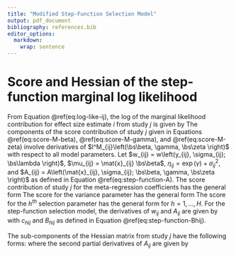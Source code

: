 ```yaml
---
title: "Modified Step-Function Selection Model"
output: pdf_document
bibliography: references.bib
editor_options: 
  markdown: 
    wrap: sentence
---
```


# Score and Hessian of the step-function marginal log likelihood {#CML-derivatives}

From Equation \@ref(eq:log-like-ij), the log of the marginal likelihood contribution for effect size estimate $i$ from study $j$ is given by
\begin{align}
l^M_{ij}\left(\bs\beta, \gamma, \bs\zeta \right) &\propto \log w\left(y_{ij}, \sigma_{ij}; \bs\zeta \right) - \frac{1}{2} \frac{\left(y_{ij} - \mat{x}_{ij} \bs\beta\right)^2}{\exp(\gamma) + \sigma_{ij}^2} \nonumber \\
& \qquad \qquad  - \frac{1}{2}\log\left(\exp(\gamma) + \sigma_{ij}^2\right) - \log A\left(\mat{x}_{ij}, \sigma_{ij}; \bs\beta, \gamma, \bs\zeta \right).
\end{align}
The components of the score contribution of study $j$ given in Equations \@ref(eq:score-M-beta), \@ref(eq:score-M-gamma), and \@ref(eq:score-M-zeta) involve derivatives of $l^M_{ij}\left(\bs\beta, \gamma, \bs\zeta \right)$ with respect to all model parameters.
Let $w_{ij} = w\left(y_{ij}, \sigma_{ij}; \bs\lambda \right)$, $\mu_{ij} = \mat{x}_{ij} \bs\beta$, $\eta_{ij} = \exp(\gamma) + \sigma_{ij}^2$, and $A_{ij} = A\left(\mat{x}_{ij}, \sigma_{ij}; \bs\beta, \gamma, \bs\zeta \right)$ as defined in Equation \@ref(eq:step-function-A).
The score contribution of study $j$ for the meta-regression coefficients has the general form
\begin{equation}
\mat{S}_{\bs\beta j} = \sum_{i=1}^{k_j}  a_{ij} \mat{x}_{ij}' \left(\frac{\left(y_{ij} - \mu_{ij} \right)}{\eta_{ij}} - \frac{1}{A_{ij}}\frac{\partial A_{ij}}{\partial  \mu_{ij}}\right).
\end{equation}
The score for the variance parameter has the general form
\begin{equation}
S_{\gamma j} = \sum_{i=1}^{k_j} a_{ij} \tau^2 \left(\frac{\left(y_{ij} - \mu_{ij}\right)^2 - \eta_{ij}}{2\eta_{ij}^2} - \frac{1}{A_{ij}}\frac{\partial A_{ij}}{\partial \eta_{ij}}\right).
\end{equation}
The score for the $h^{th}$ selection parameter has the general form
\begin{equation}
S_{\zeta_h j} = \sum_{i=1}^{k_j} a_{ij} \lambda_h \left(\frac{1}{w_{ij}}\frac{\partial w_{ij}}{\partial \lambda_{h}} - \frac{1}{A_{ij}}\frac{\partial A_{ij}}{\partial \lambda_{h}}\right),
\end{equation}
for $h = 1,...,H$. 
For the step-function selection model, the derivatives of $w_{ij}$ and $A_{ij}$ are given by 
\begin{align}
\frac{\partial w_{ij}}{\partial \lambda_h} &= I\left(\alpha_h < p_{ij} \leq \alpha_{h+1}\right) \\
\label{eq:step-function-dAdmu}
\frac{\partial A_{ij}}{\partial \mu_{ij}} &= \frac{1}{\eta_{ij}^{1/2}} \sum_{h=0}^H \lambda_h \left[\phi\left(c_{h+1,ij}\right) - \phi\left(c_{hij}\right)\right] \\
\label{eq:step-function-dAdeta}
\frac{\partial A_{ij}}{\partial \eta_{ij}} &= \frac{1}{2\eta_{ij}} \sum_{h=0}^H \lambda_h \left[c_{h+1,ij} \phi\left(c_{h+1,ij}\right) - c_{hij} \phi\left(c_{hij}\right)\right] \\
\label{eq:step-function-dAdlambda}
\frac{\partial A_{ij}}{\partial \lambda_h} &= B_{hij},
\end{align}
with $c_{hij}$ and $B_{hij}$ as defined in Equation \@ref(eq:step-function-Bhij).

The sub-components of the Hessian matrix from study $j$ have the following forms:
\begin{align}
\mat{H}_{j}^{\bs\beta \bs\beta'} &= \frac{\partial}{\partial \bs\beta'} \mat{S}_{\bs\beta j} = \sum_{i=1}^{k_j}  a_{ij} \mat{x}_{ij}' \mat{x}_{ij} \left(\frac{1}{A_{ij}^2}\left(\frac{\partial A_{ij}}{\partial \mu_{ij}}\right)^2 - \frac{1}{A_{ij}} \frac{\partial^2 A_{ij}}{\partial \mu_{ij}^2} - \frac{1}{\eta_{ij}} \right) \\
\mat{H}_{j}^{\bs\beta \gamma} &= \frac{\partial}{\partial \gamma} \mat{S}_{\bs\beta j} = \sum_{i=1}^{k_j}  a_{ij} \mat{x}_{ij}' \tau^2 \left(\frac{1}{A_{ij}^2} \frac{\partial A_{ij}}{\partial \mu_{ij}}\frac{\partial A_{ij}}{\partial \eta_{ij}} - \frac{1}{A_{ij}}\frac{\partial^2 A_{ij}}{\partial \mu_{ij} \partial \eta_{ij}} - \frac{y_{ij} - \mu_{ij}}{\eta_{ij}^2} \right) \\
\label{eq:H-beta-zeta} \mat{H}_{j}^{\bs\beta \zeta_h} &= \frac{\partial}{\partial \zeta_h} \mat{S}_{\bs\beta j} = \sum_{i=1}^{k_j}  a_{ij} \mat{x}_{ij}' \lambda_h \left(\frac{1}{A_{ij}^2} \frac{\partial A_{ij}}{\partial \mu_{ij}}\frac{\partial A_{ij}}{\partial \lambda_h} - \frac{1}{A_{ij}}\frac{\partial^2 A_{ij}}{\partial \mu_{ij} \partial \lambda_h} \right) \\
\mat{H}_{j}^{\gamma \gamma} &= \frac{\partial}{\partial \gamma} S_{\gamma j} = \sum_{i=1}^{k_j} a_{ij} \left[ \tau^2 \left(\frac{\left(y_{ij} - \mu_{ij}\right)^2 - \eta_{ij}}{2\eta_{ij}^2} - \frac{1}{A_{ij}}\frac{\partial A_{ij}}{\partial \eta_{ij}}\right) \right.  \nonumber \\
& \qquad \qquad \qquad \qquad  + \left. \tau^4 \left(\frac{1}{A_{ij}^2} \left(\frac{\partial A_{ij}}{\partial \eta_{ij}}\right)^2 - \frac{1}{A_{ij}}\frac{\partial^2 A_{ij}}{\partial \eta_{ij}^2}  - \frac{2(y_{ij} - \mu_{ij})^2 - \eta_{ij}}{2\eta_{ij}^3}\right)\right] \\
\label{eq:H-gamma-zeta} \mat{H}_{j}^{\gamma \zeta_h} &= \frac{\partial}{\partial \zeta_h} S_{\gamma j} = \sum_{i=1}^{k_j}  a_{ij} \tau^2 \lambda_h \left(\frac{1}{A_{ij}^2} \frac{\partial A_{ij}}{\partial \eta_{ij}}\frac{\partial A_{ij}}{\partial \lambda_h} - \frac{1}{A_{ij}}\frac{\partial^2 A_{ij}}{\partial \eta_{ij} \partial \lambda_h} \right) \\
\mat{H}_{j}^{\zeta_f \zeta_h} &= \frac{\partial}{\partial \zeta_h} S_{\zeta_f j} = \sum_{i=1}^{k_j}  a_{ij} \left[ \lambda_f \lambda_h \left(\frac{1}{A_{ij}^2} \frac{\partial A_{ij}}{\partial \lambda_f}\frac{\partial A_{ij}}{\partial \lambda_h} - \frac{1}{w_{ij}^2}\frac{\partial w_{ij}}{\partial \lambda_f}\frac{\partial w_{ij}}{\partial \lambda_h} \right) \right. \nonumber \\
& \qquad \qquad \qquad \qquad  + \left.I(f = h) \lambda_h\left(\frac{1}{w_{ij}}\frac{\partial w_{ij}}{\partial \lambda_h} - \frac{1}{A_{ij}}\frac{\partial A_{ij}}{\partial \lambda_h}\right)\right], \label{eq:H-zeta-zeta}
\end{align}
where the second partial derivatives of $A_{ij}$ are given by 
\begin{align}
\frac{\partial^2 A_{ij}}{\partial \mu_{ij}^2} &= \frac{1}{\eta_{ij}} \sum_{h=0}^H \lambda_h \left[c_{h+1,ij} \phi(c_{h+1,ij}) - c_{hij} \phi(c_{hij})\right] \\
\frac{\partial^2 A_{ij}}{\partial \mu_{ij} \partial \eta_{ij}} &= \frac{1}{2 \eta_{ij}^{3/2}} \sum_{h=0}^H \lambda_h \left[(c_{h+1,ij}^2 - 1) \phi(c_{h+1,ij}) - (c_{hij}^2 - 1) \phi(c_{hij})\right] \\
\frac{\partial^2 A_{ij}}{\partial \mu_{ij} \partial \lambda_h} &= \frac{\phi\left(c_{h+1,ij}\right) - \phi\left(c_{hij}\right)}{\eta_{ij}^{1/2}} \\
\frac{\partial^2 A_{ij}}{\partial \eta_{ij}^2} &= \frac{1}{4 \eta_{ij}^2} \sum_{h=0}^H \lambda_h \left[(c_{h+1,ij}^3 - 3 c_{h+1,ij}) \phi(c_{h+1,ij}) - (c_{hij}^3 - 3 c_{hij}) \phi(c_{hij})\right] \\
\frac{\partial^2 A_{ij}}{\partial \eta_{ij} \partial \lambda_h} &= \frac{c_{h+1,ij} \phi\left(c_{h+1,ij}\right) - c_{hij} \phi\left(c_{hij}\right)}{2\eta_{hij}}.
\end{align}
